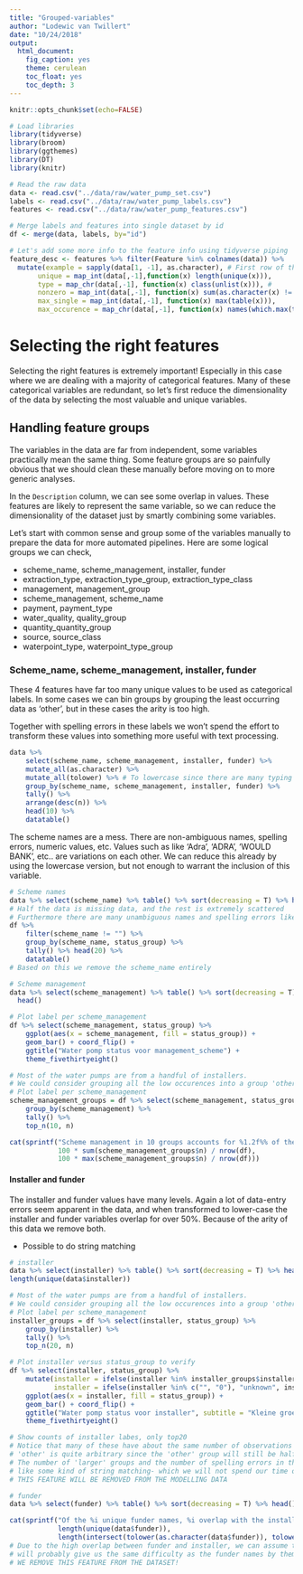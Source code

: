 ```yaml
---
title: "Grouped-variables"
author: "Lodewic van Twillert"
date: "10/24/2018"
output: 
  html_document:
    fig_caption: yes
    theme: cerulean
    toc_float: yes
    toc_depth: 3
---
```


```r
knitr::opts_chunk$set(echo=FALSE)
```

```r
# Load libraries
library(tidyverse)
library(broom)
library(ggthemes)
library(DT)
library(knitr)
```

```r
# Read the raw data
data <- read.csv("../data/raw/water_pump_set.csv")
labels <- read.csv("../data/raw/water_pump_labels.csv")
features <- read.csv("../data/raw/water_pump_features.csv")

# Merge labels and features into single dataset by id
df <- merge(data, labels, by="id")

# Let's add some more info to the feature info using tidyverse piping
feature_desc <- features %>% filter(Feature %in% colnames(data)) %>%
  mutate(example = sapply(data[1, -1], as.character), # First row of the data without the 'id' column
       unique = map_int(data[,-1],function(x) length(unique(x))),
       type = map_chr(data[,-1], function(x) class(unlist(x))), # 
       nonzero = map_int(data[,-1], function(x) sum(as.character(x) != "0")), # Nonzero values, assuming 0 usually means NA
       max_single = map_int(data[,-1], function(x) max(table(x))),      # Observations of most occuring value
       max_occurence = map_chr(data[,-1], function(x) names(which.max(table(x))))) # Highest occuring value
```

# Selecting the right features

Selecting the right features is extremely important! Especially in this case where we are dealing with
a majority of categorical features. Many of these categorical variables are redundant,
so let's first reduce the dimensionality of the data by selecting the most valuable and unique
variables.

## Handling feature groups 

The variables in the data are far from independent, some variables practically mean the same thing.
Some feature groups are so painfully obvious that we should clean these manually before moving on to
more generic analyses.

In the `Description` column, we can see some overlap in values. These features are likely to represent the same
variable, so we can reduce the dimensionality of the dataset just by smartly combining some variables.

Let's start with common sense and group some of the variables manually to prepare the data
for more automated pipelines. Here are some logical groups we can check,

  - scheme_name, scheme_management, installer, funder
  - extraction_type, extraction_type_group, extraction_type_class
  - management, management_group
  - scheme_management, scheme_name
  - payment, payment_type
  - water_quality, quality_group
  - quantity_quantity_group
  - source, source_class
  - waterpoint_type, waterpoint_type_group
  
### Scheme_name, scheme_management, installer, funder
 
These 4 features have far too many unique values to be used as categorical labels.
In some cases we can bin groups by grouping the least occurring data as 'other', but 
in these cases the arity is too high.

Together with spelling errors in these labels we won't spend the effort to transform
these values into something more useful with text processing.
 
```r
data %>% 
    select(scheme_name, scheme_management, installer, funder) %>%
    mutate_all(as.character) %>%
    mutate_all(tolower) %>% # To lowercase since there are many typing 'errors' or inconsistencies
    group_by(scheme_name, scheme_management, installer, funder) %>%
    tally() %>% 
    arrange(desc(n)) %>% 
    head(10) %>%
    datatable()
```

The scheme names are a mess. There are non-ambiguous names, spelling errors,
numeric values, etc. Values such as like 'Adra', 'ADRA', 'WOULD BANK', etc.. are
variations on each other. We can reduce this already by using the lowercase version, 
but not enough to warrant the inclusion of this variable.

```r
# Scheme names
data %>% select(scheme_name) %>% table() %>% sort(decreasing = T) %>% head()
# Half the data is missing data, and the rest is extremely scattered
# Furthermore there are many unambiguous names and spelling errors like 'Adra', 'ADRA', 'WOULD BANK', etc..
df %>%
    filter(scheme_name != "") %>%
    group_by(scheme_name, status_group) %>%
    tally() %>% head(20) %>%
    datatable()
# Based on this we remove the scheme_name entirely
```

```r
# Scheme management
data %>% select(scheme_management) %>% table() %>% sort(decreasing = T) %>% 
  head()

# Plot label per scheme_management
df %>% select(scheme_management, status_group) %>%
    ggplot(aes(x = scheme_management, fill = status_group)) +
    geom_bar() + coord_flip() +
    ggtitle("Water pomp status voor management_scheme") +
    theme_fivethirtyeight()

# Most of the water pumps are from a handful of installers. 
# We could consider grouping all the low occurences into a group 'other'
# Plot label per scheme_management
scheme_management_groups = df %>% select(scheme_management, status_group) %>%
    group_by(scheme_management) %>%
    tally() %>%
    top_n(10, n)

cat(sprintf("Scheme management in 10 groups accounts for %1.2f%% of the data. And just VWC is %1.2f%%", 
            100 * sum(scheme_management_groups$n) / nrow(df),
            100 * max(scheme_management_groups$n) / nrow(df)))
```

#### Installer and funder

The installer and funder values have many levels. Again a lot of data-entry errors
seem apparent in the data, and when transformed to lower-case the installer and funder
variables overlap for over 50%. Because of the arity of this data we remove both.

  - Possible to do string matching

```r
# installer
data %>% select(installer) %>% table() %>% sort(decreasing = T) %>% head()
length(unique(data$installer))

# Most of the water pumps are from a handful of installers. 
# We could consider grouping all the low occurences into a group 'other'
# Plot label per scheme_management
installer_groups = df %>% select(installer, status_group) %>%
    group_by(installer) %>%
    tally() %>%
    top_n(20, n)

# Plot installer versus status_group to verify 
df %>% select(installer, status_group) %>%
    mutate(installer = ifelse(installer %in% installer_groups$installer, as.character(installer), "other"),
           installer = ifelse(installer %in% c("", "0"), "unknown", installer)) %>%
    ggplot(aes(x = installer, fill = status_group)) +
    geom_bar() + coord_flip() +
    ggtitle("Water pomp status voor installer", subtitle = "Kleine groepen samengevoegd in 'other'") +
    theme_fivethirtyeight() 

# Show counts of installer labes, only top20
# Notice that many of these have about the same number of observations and grouping all the others into
# 'other' is quite arbitrary since the 'other' group will still be half the data. 
# The number of 'larger' groups and the number of spelling errors in the data require more detailed feature engineering
# like some kind of string matching- which we will not spend our time on.
# THIS FEATURE WILL BE REMOVED FROM THE MODELLING DATA
```

```r
# funder
data %>% select(funder) %>% table() %>% sort(decreasing = T) %>% head()

cat(sprintf("Of the %i unique funder names, %i overlap with the installer names!",
            length(unique(data$funder)),
            length(intersect(tolower(as.character(data$funder)), tolower(as.character(data$installer))))))
# Due to the high overlap between funder and installer, we can assume that these two are heavily related and 
# will probably give us the same difficulty as the funder names by themselves.
# WE REMOVE THIS FEATURE FROM THE DATASET!
```




